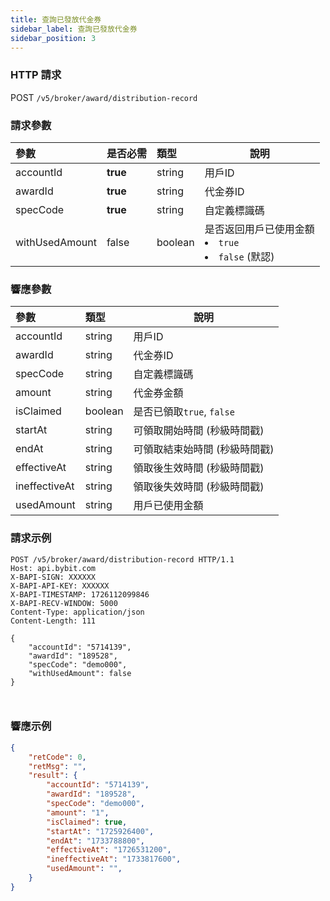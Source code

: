 ```yaml
---
title: 查詢已發放代金券
sidebar_label: 查詢已發放代金券
sidebar_position: 3
---
```


### HTTP 請求
POST `/v5/broker/award/distribution-record`

### 請求參數
| 參數 | 是否必需 | 類型 | 說明|
|:----- |:-------|:-----|------ |
|accountId |**true** |string |用戶ID|
|awardId |**true** |string |代金券ID|
|specCode |**true** |string |自定義標識碼|
|withUsedAmount |false |boolean |是否返回用戶已使用金額 <li>`true`</li><li>`false` (默認)</li>|

### 響應參數
| 參數 | 類型 | 說明|
|:----- |:-----|----- |
|accountId |string |用戶ID|
|awardId |string |代金券ID|
|specCode |string |自定義標識碼|
|amount |string |代金券金額|
|isClaimed |boolean |是否已領取`true`, `false`|
|startAt |string |可領取開始時間 (秒級時間戳)|
|endAt |string |可領取結束始時間 (秒級時間戳)|
|effectiveAt |string |領取後生效時間 (秒級時間戳)|
|ineffectiveAt |string |領取後失效時間 (秒級時間戳)|
|usedAmount |string |用戶已使用金額|

### 請求示例

<Tabs groupId="programming-languages">
<TabItem value="http" label="HTTP">

```http
POST /v5/broker/award/distribution-record HTTP/1.1
Host: api.bybit.com
X-BAPI-SIGN: XXXXXX
X-BAPI-API-KEY: XXXXXX
X-BAPI-TIMESTAMP: 1726112099846
X-BAPI-RECV-WINDOW: 5000
Content-Type: application/json
Content-Length: 111

{
    "accountId": "5714139",
    "awardId": "189528",
    "specCode": "demo000",
    "withUsedAmount": false
}
```

</TabItem>
<TabItem value="python" label="Python">

```python

```

</TabItem>

<TabItem value="Node" label="Node.js">

```n4js

```

</TabItem>
</Tabs>

### 響應示例

```json
{
    "retCode": 0,
    "retMsg": "",
    "result": {
        "accountId": "5714139",
        "awardId": "189528",
        "specCode": "demo000",
        "amount": "1",
        "isClaimed": true,
        "startAt": "1725926400",
        "endAt": "1733788800",
        "effectiveAt": "1726531200",
        "ineffectiveAt": "1733817600",
        "usedAmount": "",
    }
}
```
